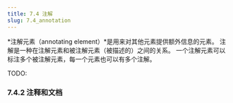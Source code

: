 ```yaml
---
title: 7.4 注解
slug: 7.4_annotation 
---
```


*注解元素（annotating element）*是用来对其他元素提供额外信息的元素。
注解是一种在注解元素和被注解元素（被描述的）之间的关系。
一个注解元素可以标注多个被注解元素，每一个元素也可以有多个注解。

TODO:


### 7.4.2 注释和文档